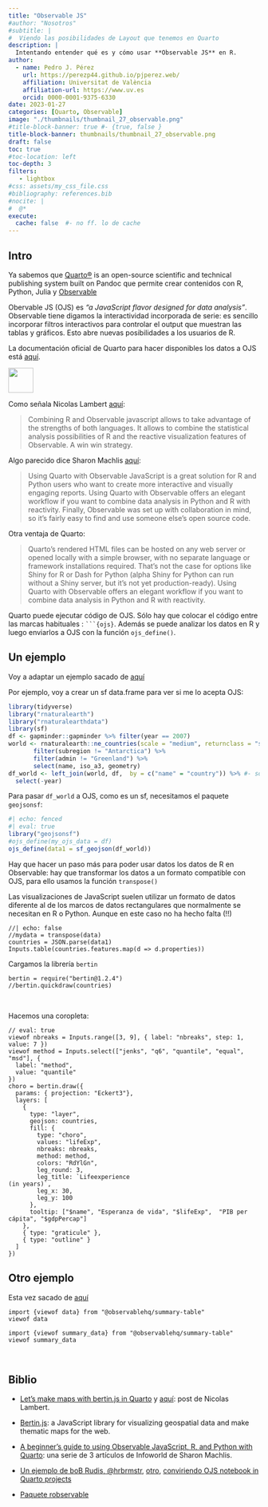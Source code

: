 ```yaml
---
title: "Observable JS"
#author: "Nosotros"
#subtitle: | 
#  Viendo las posibilidades de Layout que tenemos en Quarto
description: |
  Intentando entender qué es y cómo usar **Observable JS** en R.
author:
  - name: Pedro J. Pérez
    url: https://perezp44.github.io/pjperez.web/
    affiliation: Universitat de València
    affiliation-url: https://www.uv.es
    orcid: 0000-0001-9375-6330
date: 2023-01-27
categories: [Quarto, Observable]
image: "./thumbnails/thumbnail_27_observable.png"
#title-block-banner: true #- {true, false }
title-block-banner: thumbnails/thumbnail_27_observable.png
draft: false
toc: true
#toc-location: left
toc-depth: 3
filters:
   - lightbox
#css: assets/my_css_file.css
#bibliography: references.bib
#nocite: |
#  @*
execute:
  cache: false  #- no ff. lo de cache
---
```




## Intro 

Ya sabemos que [Quarto®](https://quarto.org/) is an open-source scientific and technical publishing system built on Pandoc que permite crear contenidos con R, Python, Julia y [Observable](https://observablehq.com/)

Obervable JS (OJS) es *"a JavaScript flavor designed for data analysis"*. Observable tiene digamos la interactividad incorporada de serie: es sencillo incorporar filtros interactivos para controlar el output que muestran las tablas y gráficos. Esto abre nuevas posibilidades a los usuarios de R.

La documentación oficial de Quarto para hacer disponibles los datos a OJS está [aquí](https://quarto.org/docs/interactive/ojs/data-sources.html).


:::{.aside}
<img src="imagenes/quarto.png" height="50"></img>
:::

Como señala Nicolas Lambert [aquí](https://neocarto.github.io/bertin/examples/quarto.html):

> Combining R and Observable javascript allows to take advantage of the strengths of both languages. It allows to combine the statistical analysis possibilities of R and the reactive visualization features of Observable. A win win strategy.

Algo parecido dice Sharon Machlis [aquí](https://www.infoworld.com/article/3674789/a-beginners-guide-to-using-observable-javascript-r-and-python-with-quarto.html):

> Using Quarto with Observable JavaScript is a great solution for R and Python users who want to create more interactive and visually engaging reports. Using Quarto with Observable offers an elegant workflow if you want to combine data analysis in Python and R with reactivity. Finally, Observable was set up with collaboration in mind, so it's fairly easy to find and use someone else's open source code.


Otra ventaja de Quarto:

> Quarto’s rendered HTML files can be hosted on any web server or opened locally with a simple browser, with no separate language or framework installations required. That’s not the case for options like Shiny for R or Dash for Python (alpha Shiny for Python can run without a Shiny server, but it's not yet production-ready). Using Quarto with Observable offers an elegant workflow if you want to combine data analysis in Python and R with reactivity.


Quarto puede ejecutar código de OJS. Sólo hay que colocar el código entre las marcas habituales : ` ```{ojs} `. Además se puede analizar los datos en R y luego enviarlos a OJS con la función `ojs_define()`. 

## Un ejemplo

Voy a adaptar un ejemplo sacado de [aquí](https://neocarto.github.io/bertin/examples/quarto.html)

Por ejemplo, voy a crear un sf data.frame para ver si me lo acepta OJS:


```r
library(tidyverse)
library("rnaturalearth")
library("rnaturalearthdata")
library(sf)
df <- gapminder::gapminder %>% filter(year == 2007) 
world <- rnaturalearth::ne_countries(scale = "medium", returnclass = "sf") %>% 
       filter(subregion != "Antarctica") %>% 
       filter(admin != "Greenland") %>% 
       select(name, iso_a3, geometry) 
df_world <- left_join(world, df,  by = c("name" = "country")) %>% #- solo 142
  select(-year)
```

Para pasar `df_world` a OJS, como es un sf, necesitamos el paquete `geojsonsf`:


```r
#| echo: fenced
#| eval: true
library("geojsonsf")
#ojs_define(my_ojs_data = df)
ojs_define(data1 = sf_geojson(df_world))
```

Hay que hacer un paso más para poder usar datos los datos de R en Observable: hay que transformar los datos a un formato compatible con OJS, para ello usamos la función `transpose()`

Las visualizaciones de JavaScript suelen utilizar un formato de datos diferente al de los marcos de datos rectangulares que normalmente se necesitan en R o Python. Aunque en este caso no ha hecho falta (!!)



```ojs
//| echo: false
//mydata = transpose(data)
countries = JSON.parse(data1) 
Inputs.table(countries.features.map(d => d.properties))
```


Cargamos la librería `bertin`

```ojs
bertin = require("bertin@1.2.4")
//bertin.quickdraw(countries)
```



<br>

Hacemos una coropleta:


```ojs
// eval: true
viewof nbreaks = Inputs.range([3, 9], { label: "nbreaks", step: 1, value: 7 })
viewof method = Inputs.select(["jenks", "q6", "quantile", "equal", "msd"], {
  label: "method",
  value: "quantile"
})
choro = bertin.draw({
  params: { projection: "Eckert3"},
  layers: [
    {
      type: "layer",
      geojson: countries,
      fill: {
        type: "choro",
        values: "lifeExp",
        nbreaks: nbreaks,
        method: method,
        colors: "RdYlGn",
        leg_round: 3,
        leg_title: `Lifeexperience 
(in years)`,
        leg_x: 30,
        leg_y: 100
      },
      tooltip: ["$name", "Esperanza de vida", "$lifeExp",  "PIB per cápita", "$gdpPercap"]
    },
    { type: "graticule" },
    { type: "outline" }
  ]
})
```


## Otro ejemplo

Esta vez sacado de [aquí](https://timelyportfolio.github.io/quarto_tests/examples/quarto_observable_imports/quarto_observable_imports.html)


```ojs
import {viewof data} from "@observablehq/summary-table"
viewof data
```


```ojs
import {viewof summary_data} from "@observablehq/summary-table"
viewof summary_data
```





<br>


## Biblio

- [Let’s make maps with bertin.js in Quarto](https://neocarto.github.io/bertin/examples/quarto.html) y [aquí](https://neocarto.github.io/Quarto/r_ojs.html): post de Nicolas Lambert.

- [Bertin.js](https://github.com/neocarto/bertin): a JavaScript library for visualizing geospatial data and make thematic maps for the web.

- [A beginner's guide to using Observable JavaScript, R, and Python with Quarto](https://www.infoworld.com/article/3674789/a-beginners-guide-to-using-observable-javascript-r-and-python-with-quarto.html): una serie de 3 artículos de Infoworld de Sharon Machlis.

- [Un ejemplo de boB Rudis, @hrbrmstr](https://twitter.com/hrbrmstr/status/1556308005225897984), [otro](https://rud.is/b/2022/08/19/bootstrapping-an-ojs-quarto-document-with-an-observable-notebook/), [conviriendo OJS notebook in Quarto projects](https://rud.is/b/2022/08/22/new-chrome-extension-to-turn-observable-notebooks-into-quarto-projects/)

- [Paquete robservable](https://github.com/juba/robservable)

